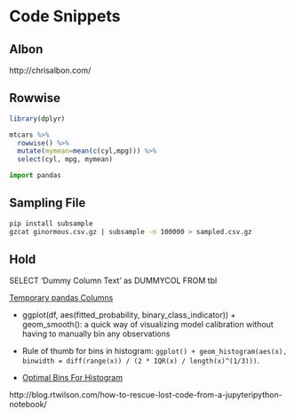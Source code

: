 # Code Snippets

## Albon

http://chrisalbon.com/

## Rowwise

```r
library(dplyr)

mtcars %>% 
  rowwise() %>% 
  mutate(mymean=mean(c(cyl,mpg))) %>% 
  select(cyl, mpg, mymean)
```

```python
import pandas
```

## Sampling File

```bash
pip install subsample
gzcat ginormous.csv.gz | subsample -n 100000 > sampled.csv.gz
```

## Hold

SELECT 'Dummy Column Text' as DUMMYCOL FROM tbl

[Temporary pandas Columns](https://github.com/jreback/PyDataNYC2015/blob/master/whats-new-in-pandas/v0.16.x.ipynb)

* ggplot(df, aes(fitted_probability, binary_class_indicator)) +
geom_smooth(): a quick way of visualizing model calibration without having to manually bin any observations

* Rule of thumb for bins in histogram: `ggplot() + geom_histogram(aes(x), binwidth = diff(range(x)) / (2 * IQR(x) / length(x)^(1/3)))`.

* [Optimal Bins For Histogram](https://stats.stackexchange.com/questions/798/calculating-optimal-number-of-bins-in-a-histogram/862#862)

http://blog.rtwilson.com/how-to-rescue-lost-code-from-a-jupyteripython-notebook/
